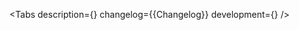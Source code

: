 

<Meta of={Stories} />

<ComponentHeader
    name='RadioGroup'
    design='https://www.figma.com/file/cdNnkh2QdxuvYLrBm4cubM/Web-%3A%3A-Core-Default-Components?type=design&node-id=87638%3A115262&mode=design&t=Itgzojk9BOtPqYkS-1'
    children='Используется для выбора одного значения из нескольких доступных.'
/>

<Tabs
    description={<Description />}
    changelog={<Markdown>{Changelog}</Markdown>}
    development={<Development />}
/>
